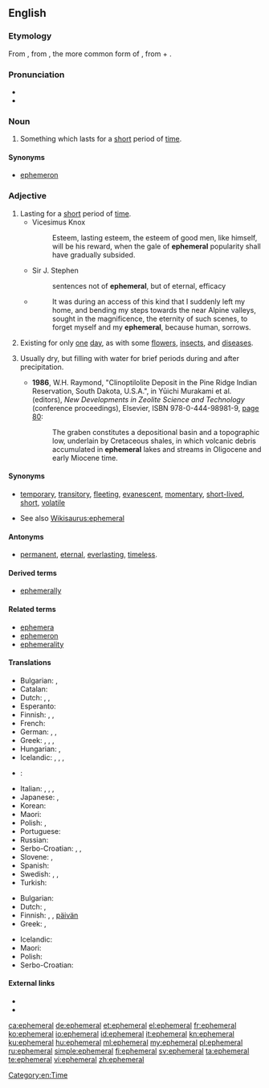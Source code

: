 {{was wotd|2007|August|24}}
==English==

{{wikipedia}}

===Etymology===
From {{etyl|NL.|en}} {{term|ephemerus}}, from {{etyl|grc|en}} {{term|ἐφήμερος|tr=ephēmeros|lang=grc}}, the more common form of {{term|ἐφημέριος||of, for, or during the day, living or lasting but for a day, short-lived, temporary|tr=ephemerios|lang=grc}}, from {{term|ἐπί||on|tr=epi|lang=grc}} + {{term|ἡμέρα||day|tr=hēmera|lang=grc}}.

===Pronunciation===
* {{IPA|/ɛˈfɛ.mə.ɹəl/|/əˈfɛ.mə.ɹəl/}}
* {{audio|en-us-ephemeral.ogg|Audio (US)}}

===Noun===
{{en-noun}}

# Something which lasts for a [[short]] period of [[time]].

====Synonyms====
* {{sense|short-lived}} [[ephemeron]]

===Adjective===
{{en-adj}}

# Lasting for a [[short]] period of [[time]].
#* Vicesimus Knox
#*: Esteem, lasting esteem, the esteem of good men, like himself, will be his reward, when the gale of '''ephemeral''' popularity shall have gradually subsided.
#* Sir J. Stephen
#*: sentences not of '''ephemeral''', but of eternal, efficacy
#* {{quote-book|year=1818|author=Mary Shelley|title=Frankenstein|chapter=9|url=http://ebooks.adelaide.edu.au/s/shelley/mary/s53f/chapter9.html}}
#*: It was during an access of this kind that I suddenly left my home, and bending my steps towards the near Alpine valleys, sought in the magnificence, the eternity of such scenes, to forget myself and my '''ephemeral''', because human, sorrows.
# {{context|biology|lang=en}} Existing for only [[one]] [[day]], as with some [[flower]]s, [[insect]]s, and [[disease]]s.
# {{context|geology|of a body of water|lang=en}} Usually dry, but filling with water for brief periods during and after precipitation.
#* '''1986''', W.H. Raymond, "Clinoptilolite Deposit in the Pine Ridge Indian Reservation, South Dakota, U.S.A.", in Yūichi Murakami et al. (editors), ''New Developments in Zeolite Science and Technology'' (conference proceedings), Elsevier, ISBN 978-0-444-98981-9, [http://books.google.com/books?id=Rcwqu800Vj0C&pg=PA80&dq=ephemeral page 80]:
#*: The graben constitutes a depositional basin and a topographic low, underlain by Cretaceous shales, in which volcanic debris accumulated in '''ephemeral''' lakes and streams in Oligocene and early Miocene time.

====Synonyms====
* {{sense|lasting for a short period of time}} [[temporary]], [[transitory]], [[fleeting]], [[evanescent]], [[momentary]], [[short-lived]], [[short]], [[volatile]]
* See also [[Wikisaurus:ephemeral]]

====Antonyms====
* {{sense|lasting for a long period of time}} [[permanent]], [[eternal]], [[everlasting]], [[timeless]].

====Derived terms====
* [[ephemerally]]

====Related terms====
* [[ephemera]]
* [[ephemeron]]
* [[ephemerality]]

====Translations====
{{trans-top|lasting for a short period of time}}
* Bulgarian: {{t+|bg|краткотраен|sc=Cyrl}}, {{t+|bg|мимолетен|sc=Cyrl}}
* Catalan: {{t+|ca|efímer}}
* Dutch: {{t|nl|vergankelijk}}, {{t|nl|kortstondig}}, {{t+|nl|vluchtig}}
* Esperanto: {{t|eo|momenta}}
* Finnish: {{t|fi|lyhytaikainen}}, {{t|fi|hetkellinen}}, {{t+|fi|ohimenevä}}
* French: {{t+|fr|éphémère}}
* German: {{t+|de|flüchtig}}, {{t+|de|kurzlebig}}, {{t+|de|vergänglich}}
* Greek: {{t+|el|εφήμερος|tr=efímeros|sc=Grek}}, {{t+|el|παροδικός|tr=paroðikós|sc=Grek}}, {{t+|el|πρόσκαιρος|tr=próskeros|sc=Grek}}, {{t+|el|βραχύβιος|tr=vrakhívios|sc=Grek}}
* Hungarian: {{t+|hu|kérészéletű}}, {{t|hu|efemer}}
* Icelandic: {{t|is|skammvinnur|m}}, {{t|is|skammær|m}}, {{t|is|skammlífur|m}}, {{t|is|hverfull|m}}
* {{ttbc|id}}: {{t|id|bersifat sementara}} <!-- {{t-SOP}} if non-idiomatic; see [[User:Kephir/gadgets/xte#Translation_fixing]] -->
{{trans-mid}}
* Italian: {{t+|it|effimero}}, {{t+|it|passeggero}}, {{t|it|fuggevole}}, {{t|it|transitorio}}
* Japanese: {{t+|ja|はかない|sc=Jpan|tr=hakanai}}, {{t|ja|束の間|alt=束の間の|tr=tsukanoma no|sc=Jpan}}
* Korean: {{t|ko|재지 않는|sc=Kore}}
* Maori: {{t|mi|rangitahi}}
* Polish: {{t+|pl|ulotny|m}}, {{t+|pl|efemeryczny|m}}
* Portuguese: {{t+|pt|efêmero|m}}
* Russian: {{t+|ru|эфемерный|tr=ef'em'érnyj}}
* Serbo-Croatian: {{t|sh|ȅfemēran}}, {{t|sh|krȁtkotrājan}}, {{t|sh|prìvremen}}
* Slovene: {{t|sl|kratkotrajen|m}}, {{t|sl|začasen|m}}
* Spanish: {{t+|es|efímero}}
* Swedish: {{t+|sv|flyktig}}, {{t+|sv|efemär}}, {{t+|sv|förgänglig}}
* Turkish: {{t|tr|efemera}}
{{trans-bottom}}

{{trans-top|existing for only one day}}
* Bulgarian: {{t|bg|еднодневен|sc=Cyrl}}
* Dutch: {{t|nl|eendaags}}, {{t|nl|eendags}}
* Finnish: {{t+|fi|päivä|alt=päivä-}}, {{t+|fi|päivä|alt=päivän-}}, [[päivän#Finnish|päivän]] {{t+|fi|kestävä}}
* Greek: {{t+|el|εφήμερος|tr=efímeros|sc=Grek}}, {{t+|el|ημερόβιος|tr=imeróvios|sc=Grek}}
{{trans-mid}}
* Icelandic: {{t|is|dægurlangur|m}}
* Maori: {{t|mi|rangitahi}}
* Polish: {{t+|pl|efemeryczny}}
* Serbo-Croatian: {{t|sh|ȅfemēran}}
{{trans-bottom}}

====External links====
* {{R:Webster 1913}}
* {{R:Century 1911}}

[[Category:en:Time]]

[[ca:ephemeral]]
[[de:ephemeral]]
[[et:ephemeral]]
[[el:ephemeral]]
[[fr:ephemeral]]
[[ko:ephemeral]]
[[io:ephemeral]]
[[id:ephemeral]]
[[it:ephemeral]]
[[kn:ephemeral]]
[[ku:ephemeral]]
[[hu:ephemeral]]
[[ml:ephemeral]]
[[my:ephemeral]]
[[pl:ephemeral]]
[[ru:ephemeral]]
[[simple:ephemeral]]
[[fi:ephemeral]]
[[sv:ephemeral]]
[[ta:ephemeral]]
[[te:ephemeral]]
[[vi:ephemeral]]
[[zh:ephemeral]]